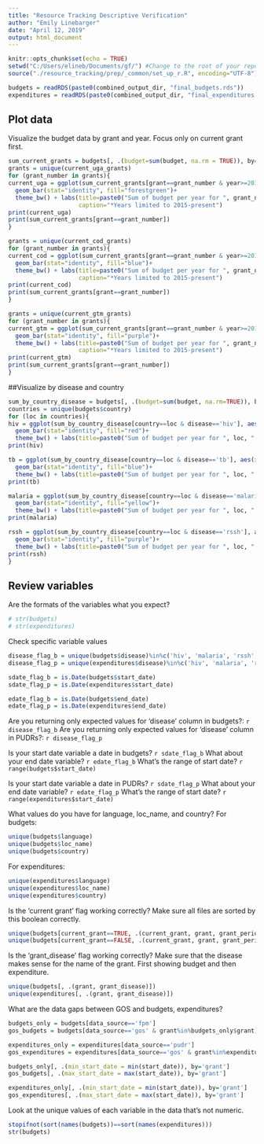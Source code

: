 ```yaml
---
title: "Resource Tracking Descriptive Verification"
author: "Emily Linebarger"
date: "April 12, 2019"
output: html_document
---
```


```r
knitr::opts_chunk$set(echo = TRUE)
setwd("C:/Users/elineb/Documents/gf/") #Change to the root of your repository
source("./resource_tracking/prep/_common/set_up_r.R", encoding="UTF-8")

budgets = readRDS(paste0(combined_output_dir, "final_budgets.rds"))
expenditures = readRDS(paste0(combined_output_dir, "final_expenditures.rds"))
```

## Plot data
Visualize the budget data by grant and year. 
Focus only on current grant first. 
```r
sum_current_grants = budgets[, .(budget=sum(budget, na.rm = TRUE)), by=.(grant, year, loc_name)]
grants = unique(current_uga_grants)
for (grant_number in grants){
current_uga = ggplot(sum_current_grants[grant==grant_number & year>=2015], aes(x=year, y=budget)) + 
  geom_bar(stat="identity", fill="forestgreen")+
  theme_bw() + labs(title=paste0("Sum of budget per year for ", grant_number), x="Year", y="Budget", 
                    caption="*Years limited to 2015-present")
print(current_uga)
print(sum_current_grants[grant==grant_number])
}

grants = unique(current_cod_grants)
for (grant_number in grants){
current_cod = ggplot(sum_current_grants[grant==grant_number & year>=2015], aes(x=year, y=budget)) + 
  geom_bar(stat="identity", fill="blue")+
  theme_bw() + labs(title=paste0("Sum of budget per year for ", grant_number), x="Year", y="Budget", 
                    caption="*Years limited to 2015-present")
print(current_cod)
print(sum_current_grants[grant==grant_number])
}

grants = unique(current_gtm_grants)
for (grant_number in grants){
current_gtm = ggplot(sum_current_grants[grant==grant_number & year>=2015], aes(x=year, y=budget)) + 
  geom_bar(stat="identity", fill="purple")+
  theme_bw() + labs(title=paste0("Sum of budget per year for ", grant_number), x="Year", y="Budget", 
                    caption="*Years limited to 2015-present")
print(current_gtm)
print(sum_current_grants[grant==grant_number])
}


```

##Visualize by disease and country 
```r
sum_by_country_disease = budgets[, .(budget=sum(budget, na.rm=TRUE)), by=c('country', 'year', 'disease')]
countries = unique(budgets$country)
for (loc in countries){
hiv = ggplot(sum_by_country_disease[country==loc & disease=='hiv'], aes(x=year, y=budget)) + 
  geom_bar(stat="identity", fill="red")+
  theme_bw() + labs(title=paste0("Sum of budget per year for ", loc, " for HIV"), x="Year", y="Budget")
print(hiv)

tb = ggplot(sum_by_country_disease[country==loc & disease=='tb'], aes(x=year, y=budget)) + 
  geom_bar(stat="identity", fill="blue")+
  theme_bw() + labs(title=paste0("Sum of budget per year for ", loc, " for TB"), x="Year", y="Budget")
print(tb)

malaria = ggplot(sum_by_country_disease[country==loc & disease=='malaria'], aes(x=year, y=budget)) + 
  geom_bar(stat="identity", fill="yellow")+
  theme_bw() + labs(title=paste0("Sum of budget per year for ", loc, " for Malaria"), x="Year", y="Budget")
print(malaria)

rssh = ggplot(sum_by_country_disease[country==loc & disease=='rssh'], aes(x=year, y=budget)) + 
  geom_bar(stat="identity", fill="purple")+
  theme_bw() + labs(title=paste0("Sum of budget per year for ", loc, " for RSSH"), x="Year", y="Budget")
print(rssh)
}

```
## Review variables 

Are the formats of the variables what you expect? 
```r
# str(budgets)
# str(expenditures)
```

Check specific variable values 
```r

disease_flag_b = unique(budgets$disease)%in%c('hiv', 'malaria', 'rssh', 'tb')
disease_flag_p = unique(expenditures$disease)%in%c('hiv', 'malaria', 'rssh', 'tb')

sdate_flag_b = is.Date(budgets$start_date)
sdate_flag_p = is.Date(expenditures$start_date)

edate_flag_b = is.Date(budgets$end_date)
edate_flag_p = is.Date(expenditures$end_date)


```

Are you returning only expected values for 'disease' column in budgets?: `r disease_flag_b`
Are you returning only expected values for 'disease' column in PUDRs?: `r disease_flag_p`

Is your start date variable a date in budgets? `r sdate_flag_b`
What about your end date variable? `r edate_flag_b`
What's the range of start date? `r range(budgets$start_date)`

Is your start date variable a date in PUDRs? `r sdate_flag_p`
What about your end date variable? `r edate_flag_p`
What's the range of start date? `r range(expenditures$start_date)`

What values do you have for language, loc_name, and country?
For budgets: 
```r
unique(budgets$language)
unique(budgets$loc_name)
unique(budgets$country)
```
For expenditures: 
```r
unique(expenditures$language)
unique(expenditures$loc_name)
unique(expenditures$country)
```

Is the 'current grant' flag working correctly? Make sure all files are sorted by this boolean correctly. 
```r
unique(budgets[current_grant==TRUE, .(current_grant, grant, grant_period)][order(grant, grant_period)])
unique(budgets[current_grant==FALSE, .(current_grant, grant, grant_period)][order(grant, grant_period)])
```

Is the 'grant_disease' flag working correctly? Make sure that the disease makes sense for the name of the grant. 
First showing budget and then expenditure. 
```r
unique(budgets[, .(grant, grant_disease)])
unique(expenditures[, .(grant, grant_disease)])
```

What are the data gaps between GOS and budgets, expenditures? 
```r
budgets_only = budgets[data_source=='fpm']
gos_budgets = budgets[data_source=='gos' & grant%in%budgets_only$grant]

expenditures_only = expenditures[data_source=='pudr']
gos_expenditures = expenditures[data_source=='gos' & grant%in%expenditures_only$grant] 

budgets_only[, .(min_start_date = min(start_date)), by='grant']
gos_budgets[, .(max_start_date = max(start_date)), by='grant']

expenditures_only[, .(min_start_date = min(start_date)), by='grant']
gos_expenditures[, .(max_start_date = max(start_date)), by='grant']

```
Look at the unique values of each variable in the data that's not numeric. 
```r
stopifnot(sort(names(budgets))==sort(names(expenditures)))
str(budgets)


```
